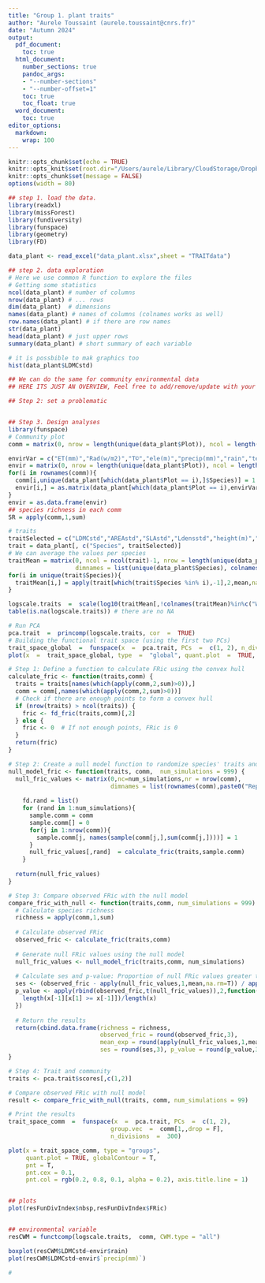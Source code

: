 ```yaml
---
title: "Group 1. plant traits"
author: "Aurele Toussaint (aurele.toussaint@cnrs.fr)"
date: "Autumn 2024"
output:
  pdf_document:
    toc: true
  html_document:
    number_sections: true
    pandoc_args:
    - "--number-sections"
    - "--number-offset=1"
    toc: true
    toc_float: true
  word_document:
    toc: true
editor_options: 
  markdown: 
    wrap: 100
---
```


```r
knitr::opts_chunk$set(echo = TRUE)
knitr::opts_knit$set(root.dir="/Users/aurele/Library/CloudStorage/Dropbox/courses/M2TULIP/Master2/Groups/group1")
knitr::opts_chunk$set(message = FALSE)
options(width = 80)
```

```r
## step 1. load the data.
library(readxl)
library(missForest)
library(fundiversity)
library(funspace)
library(geometry)
library(FD)

data_plant <- read_excel("data_plant.xlsx",sheet = "TRAITdata")

## step 2. data exploration
# Here we use common R function to explore the files
# Getting some statistics
ncol(data_plant) # number of columns
nrow(data_plant) # ... rows
dim(data_plant)  # dimensions
names(data_plant) # names of columns (colnames works as well)
row.names(data_plant) # if there are row names
str(data_plant) 
head(data_plant) # just upper rows
summary(data_plant) # short summary of each variable

# it is possbible to mak graphics too
hist(data_plant$LDMCstd)

## We can do the same for community environmental data
## HERE ITS JUST AN OVERVIEW, Feel free to add/remove/update with your favorite functions

## Step 2: set a problematic


## Step 3. Design analyses
library(funspace)
# Community plot
comm = matrix(0, nrow = length(unique(data_plant$Plot)), ncol = length(unique(data_plant$Species)), dimnames = list(unique(data_plant$Plot),unique(data_plant$Species)))

envirVar = c("ET(mm)","Rad(w/m2)","T©","ele(m)","precip(mm)","rain","temp")
envir = matrix(0, nrow = length(unique(data_plant$Plot)), ncol = length(envirVar),dimnames = list(unique(data_plant$Plot),envirVar))
for(i in rownames(comm)){
  comm[i,unique(data_plant[which(data_plant$Plot == i),]$Species)] = 1
  envir[i,] = as.matrix(data_plant[which(data_plant$Plot == i),envirVar][1,])
}
envir = as.data.frame(envir)
## species richness in each comm
SR = apply(comm,1,sum)

# traits
traitSelected = c("LDMCstd","AREAstd","SLAstd","Ldensstd","height(m)","Wdensity","seedmass(g)","%N","%C")
trait = data_plant[, c("Species", traitSelected)]
# We can average the values per species
traitMean = matrix(0, ncol = ncol(trait)-1, nrow = length(unique(data_plant$Species)),
                   dimnames = list(unique(data_plant$Species), colnames(trait)[-1]))
for(i in unique(trait$Species)){
  traitMean[i,] = apply(trait[which(trait$Species %in% i),-1],2,mean,na.rm=T)
}

logscale.traits  =  scale(log10(traitMean[,!colnames(traitMean)%in%c("Wdensity","seedmass(g)")]+1))
table(is.na(logscale.traits)) # there are no NA

# Run PCA
pca.trait  =  princomp(logscale.traits, cor  =  TRUE)
# Building the functional trait space (using the first two PCs)
trait_space_global  =  funspace(x  =  pca.trait, PCs  =  c(1, 2), n_divisions  =  300)
plot(x  =  trait_space_global, type  =  "global", quant.plot  =  TRUE, arrows  =  TRUE, arrows.length  =  0.9)

# Step 1: Define a function to calculate FRic using the convex hull
calculate_fric <- function(traits,comm) {
  traits = traits[names(which(apply(comm,2,sum)>0)),]
  comm = comm[,names(which(apply(comm,2,sum)>0))]
  # Check if there are enough points to form a convex hull
  if (nrow(traits) > ncol(traits)) {
    fric <- fd_fric(traits,comm)[,2]
  } else {
    fric <- 0  # If not enough points, FRic is 0
  }
  return(fric)
}

# Step 2: Create a null model function to randomize species' traits and recalculate FRic
null_model_fric <- function(traits, comm,  num_simulations = 999) {
  null_fric_values <- matrix(0,nc=num_simulations,nr = nrow(comm),
                             dimnames = list(rownames(comm),paste0("Rep.",1:num_simulations)))
  
    fd.rand = list()
    for (rand in 1:num_simulations){
      sample.comm = comm
      sample.comm[] = 0
      for(j in 1:nrow(comm)){
        sample.comm[j, names(sample(comm[j,],sum(comm[j,])))] = 1 
      }
      null_fric_values[,rand]  = calculate_fric(traits,sample.comm)
    }
  
  return(null_fric_values)
}

# Step 3: Compare observed FRic with the null model
compare_fric_with_null <- function(traits,comm, num_simulations = 999) {
  # Calculate species richness
  richness = apply(comm,1,sum)
    
  # Calculate observed FRic
  observed_fric <- calculate_fric(traits,comm)
  
  # Generate null FRic values using the null model
  null_fric_values <- null_model_fric(traits,comm, num_simulations)
  
  # Calculate ses and p-value: Proportion of null FRic values greater than or equal to observed FRic
  ses <- (observed_fric - apply(null_fric_values,1,mean,na.rm=T)) / apply(null_fric_values,1,sd,na.rm=T)
  p_value <- apply(rbind(observed_fric,t(null_fric_values)),2,function(x){
    length(x[-1][x[1] >= x[-1]])/length(x)
  })
  
  # Return the results
  return(cbind.data.frame(richness = richness, 
                          observed_fric = round(observed_fric,3), 
                          mean_exp = round(apply(null_fric_values,1,mean),3), 
                          ses = round(ses,3), p_value = round(p_value,3)))
}

# Step 4: Trait and community
traits <- pca.trait$scores[,c(1,2)]

# Compare observed FRic with null model
result <- compare_fric_with_null(traits, comm, num_simulations = 99)

# Print the results
trait_space_comm  =  funspace(x  =  pca.trait, PCs  =  c(1, 2), 
                             group.vec  =  comm[1,,drop = F], 
                             n_divisions  =  300)

plot(x = trait_space_comm, type = "groups", 
     quant.plot = TRUE, globalContour = T, 
     pnt = T, 
     pnt.cex = 0.1, 
     pnt.col = rgb(0.2, 0.8, 0.1, alpha = 0.2), axis.title.line = 1)


## plots
plot(resFunDivIndex$nbsp,resFunDivIndex$FRic)


## environmental variable
resCWM = functcomp(logscale.traits,  comm, CWM.type = "all")

boxplot(resCWM$LDMCstd~envir$rain)
plot(resCWM$LDMCstd~envir$`precip(mm)`)

#
```